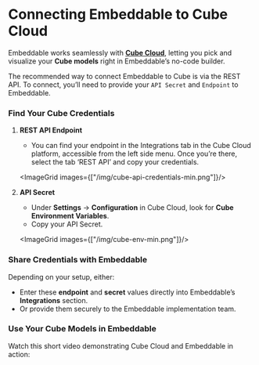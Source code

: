 
# Connecting Embeddable to Cube Cloud

Embeddable works seamlessly with [**Cube Cloud**](https://cube.dev/product/why-cube-cloud), letting you pick and visualize your **Cube models** right in Embeddable’s no-code builder. 

The recommended way to connect Embeddable to Cube is via the REST API. To connect, you’ll need to provide your `API Secret` and `Endpoint` to Embeddable.

<Steps>

### Find Your Cube Credentials

1. **REST API Endpoint**  
    - You can find your endpoint in the Integrations tab in the Cube Cloud platform, accessible from the left side menu. Once you’re there, select the tab ‘REST API’ and copy your credentials.

    <ImageGrid images={["/img/cube-api-credentials-min.png"]}/>

2. **API Secret**  
   - Under **Settings** → **Configuration** in Cube Cloud, look for **Cube Environment Variables**.  
   - Copy your API Secret.

   <ImageGrid images={["/img/cube-env-min.png"]}/>

### Share Credentials with Embeddable

Depending on your setup, either:
- Enter these **endpoint** and **secret** values directly into Embeddable’s **Integrations** section.  
- Or provide them securely to the Embeddable implementation team.  

### Use Your Cube Models in Embeddable

Watch this short video demonstrating Cube Cloud and Embeddable in action:

<ExternalVideo src="https://www.loom.com/embed/824de8d3e4344dc5aefa7cbfb7c7ed92?sid=b46b4327-bd92-4ac3-891e-fd689c3ecc0e"/>

</Steps>


